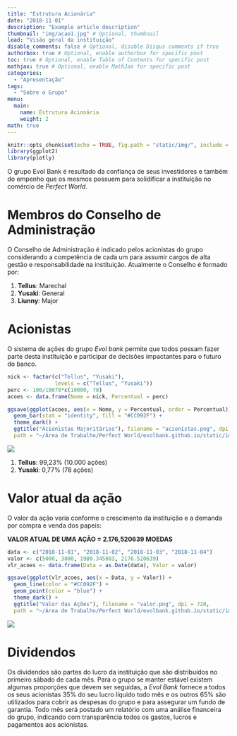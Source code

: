 ```yaml
---
title: "Estrutura Acionária"
date: "2018-11-01"
description: "Example article description"
thumbnail: "img/acao1.jpg" # Optional, thumbnail
lead: "Visão geral da instituição"
disable_comments: false # Optional, disable Disqus comments if true
authorbox: true # Optional, enable authorbox for specific post
toc: true # Optional, enable Table of Contents for specific post
mathjax: true # Optional, enable MathJax for specific post
categories:
  - "Apresentação"
tags:
  - "Sobre o Grupo"
menu:
  main:
    name: Estrutura Acionária
    weight: 2
math: true
---
```


```r
knitr::opts_chunk$set(echo = TRUE, fig.path = "static/img/", include = FALSE)
library(ggplot2)
library(plotly)
```

O grupo Evol Bank é resultado da confiança de seus investidores e também do
empenho que os mesmos possuem para solidificar a instituição no comércio de
*Perfect World*.
<!--more-->

# Membros do Conselho de Administração

O Conselho de Administração é indicado pelos acionistas do grupo considerando a competência de cada um para assumir cargos de alta gestão e responsabilidade na instituição. Atualmente o Conselho é formado por:

1. **Tellus**: Marechal
2. **Yusaki**: General
3. **Liunny**: Major

# Acionistas

O sistema de ações do grupo *Evol bank* permite que todos possam fazer parte desta instituição e participar de decisões impactantes para o futuro do banco.

```r
nick <- factor(c("Tellus", "Yusaki"),
               levels = c("Tellus", "Yusaki"))
perc <- 100/10078*c(10000, 78)
acoes <- data.frame(Nome = nick, Percentual = perc)

ggsave(ggplot(acoes, aes(x = Nome, y = Percentual, order = Percentual)) +
  geom_bar(stat = "identity", fill = "#CC092F") +
  theme_dark() +
  ggtitle("Acionistas Majoritários"), filename = "acionistas.png", dpi = 720,
  path = "~/Área de Trabalho/Perfect World/evolbank.github.io/static/img", height = 5)

```

![](/img/acionistas.png)

1. **Tellus**: 99,23% (10.000 ações)
2. **Yusaki**: 0,77% (78 ações)

# Valor atual da ação

O valor da ação varia conforme o crescimento da instituição e a demanda por compra e venda dos papeis:

**VALOR ATUAL DE UMA AÇÃO = 2.176,520639 MOEDAS**

```r

data <- c("2018-11-01", "2018-11-02", "2018-11-03", "2018-11-04")
valor <- c(5000, 3800, 1980.345803, 2176.520639)
vlr_acoes <- data.frame(Data = as.Date(data), Valor = valor)

ggsave(ggplot(vlr_acoes, aes(x = Data, y = Valor)) +
  geom_line(color = "#CC092F") +
  geom_point(color = "blue") +
  theme_dark() +
  ggtitle("Valor das Ações"), filename = "valor.png", dpi = 720,
  path = "~/Área de Trabalho/Perfect World/evolbank.github.io/static/img", height = 5)

```

![](/img/valor.png)

# Dividendos

Os dividendos são partes do lucro da instituição que são distribuídos no
primeiro sábado de cada mês. Para o grupo se manter estável existem algumas
proporções que devem ser seguidas, a *Evol Bank* fornece a todos os seus
acionistas 35% do seu lucro líquido todo mês e os outros 65% são utilizados para
cobrir as despesas do grupo e para assegurar um fundo de garantia. Todo mês será
postado um relatório com uma análise financeira do grupo, indicando com
transparência todos os gastos, lucros e pagamentos aos acionistas.

<!--# Ordem de Compra e Venda de Ações

A *Evol Bank* não reembolsa ou compra novamente suas ações, as negociações de
ações são entre os jogadores através do intermédio da instituição. As
negociações devem ser feitas na presenta do então Marechal **Tellus**. As
negociações ocorrem aos sábados e domingos das 15:00 às 16:30 e nos dias úteis
das 23:30 às 00:00 (Na ausência do Marechal estará presente o General, caso
ambos estejam ausentes haverá um aviso prévio e as negociações estarão fechadas
no dia).-->
